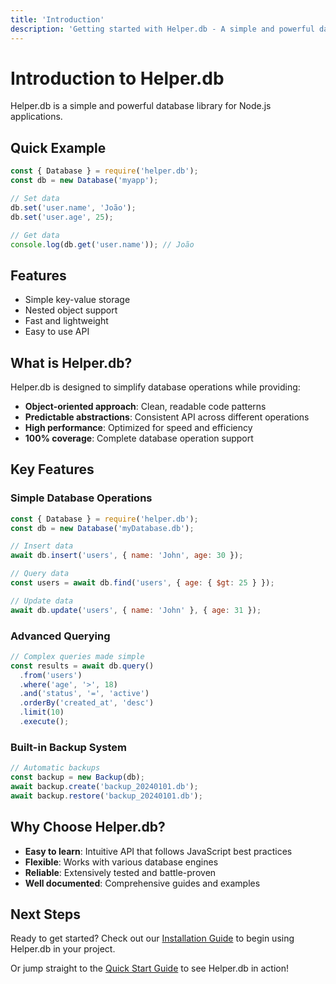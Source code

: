 ```yaml
---
title: 'Introduction'
description: 'Getting started with Helper.db - A simple and powerful database library'
---
```


# Introduction to Helper.db

Helper.db is a simple and powerful database library for Node.js applications.

## Quick Example

```javascript title="app.js"
const { Database } = require('helper.db');
const db = new Database('myapp');

// Set data
db.set('user.name', 'João');
db.set('user.age', 25);

// Get data
console.log(db.get('user.name')); // João
```

## Features

- Simple key-value storage
- Nested object support
- Fast and lightweight
- Easy to use API

## What is Helper.db?

Helper.db is designed to simplify database operations while providing:

- **Object-oriented approach**: Clean, readable code patterns
- **Predictable abstractions**: Consistent API across different operations  
- **High performance**: Optimized for speed and efficiency
- **100% coverage**: Complete database operation support

## Key Features

### Simple Database Operations

```javascript title="database-operations.js"
const { Database } = require('helper.db');
const db = new Database('myDatabase.db');

// Insert data
await db.insert('users', { name: 'John', age: 30 });

// Query data
const users = await db.find('users', { age: { $gt: 25 } });

// Update data
await db.update('users', { name: 'John' }, { age: 31 });
```

### Advanced Querying

```javascript title="advanced-query.js"
// Complex queries made simple
const results = await db.query()
  .from('users')
  .where('age', '>', 18)
  .and('status', '=', 'active')
  .orderBy('created_at', 'desc')
  .limit(10)
  .execute();
```

### Built-in Backup System

```javascript title="backup.js"
// Automatic backups
const backup = new Backup(db);
await backup.create('backup_20240101.db');
await backup.restore('backup_20240101.db');
```

## Why Choose Helper.db?

- **Easy to learn**: Intuitive API that follows JavaScript best practices
- **Flexible**: Works with various database engines
- **Reliable**: Extensively tested and battle-proven
- **Well documented**: Comprehensive guides and examples

## Next Steps

Ready to get started? Check out our [Installation Guide](/guides/installation/) to begin using Helper.db in your project.

Or jump straight to the [Quick Start Guide](/guides/quick-start/) to see Helper.db in action!